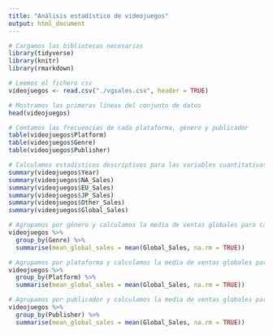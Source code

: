 ```yaml
---
title: "Análisis estadístico de videojuegos"
output: html_document
---
```


```r
# Cargamos las bibliotecas necesarias
library(tidyverse)
library(knitr)
library(rmarkdown)
```
```r
# Leemos el fichero csv
videojuegos <- read.csv("./vgsales.csv", header = TRUE)

# Mostramos las primeras líneas del conjunto de datos
head(videojuegos)
```

```r
# Contamos las frecuencias de cada plataforma, género y publicador
table(videojuegos$Platform)
table(videojuegos$Genre)
table(videojuegos$Publisher)
```

```r
# Calculamos estadísticos descriptivos para las variables cuantitativas
summary(videojuegos$Year)
summary(videojuegos$NA_Sales)
summary(videojuegos$EU_Sales)
summary(videojuegos$JP_Sales)
summary(videojuegos$Other_Sales)
summary(videojuegos$Global_Sales)
```

```r
# Agrupamos por género y calculamos la media de ventas globales para cada grupo
videojuegos %>% 
  group_by(Genre) %>%
  summarise(mean_global_sales = mean(Global_Sales, na.rm = TRUE))

# Agrupamos por plataforma y calculamos la media de ventas globales para cada grupo
videojuegos %>% 
  group_by(Platform) %>%
  summarise(mean_global_sales = mean(Global_Sales, na.rm = TRUE))

# Agrupamos por publicador y calculamos la media de ventas globales para cada grupo
videojuegos %>% 
  group_by(Publisher) %>%
  summarise(mean_global_sales = mean(Global_Sales, na.rm = TRUE))
```
